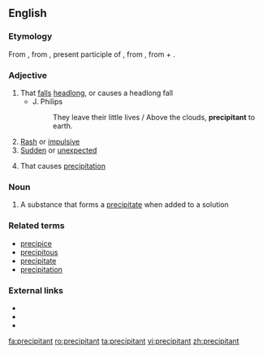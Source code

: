 ==English==

===Etymology===
From {{etyl|fro|en}} {{term|lang=fro|precipitant}}, from {{etyl|la|en}} {{term|lang=la|praecipitans}}, present participle of {{term|lang=la|praecipitare||to cast down headlong}}, from {{term|lang=la|praeceps||head foremost, headlong}}, from {{term|lang=la|prae||before}} + {{term|lang=la|caput||head}}.

===Adjective===
{{en-adj}}

# That [[fall]]s [[headlong]], or causes a headlong fall
#* J. Philips
#*: They leave their little lives / Above the clouds, '''precipitant''' to earth.
# [[rash|Rash]] or [[impulsive]]
# [[sudden|Sudden]] or [[unexpected]]
# {{context|chemistry|lang=en}} That causes [[precipitation]]

===Noun===
{{en-noun}}

# A substance that forms a [[precipitate]] when added to a solution

===Related terms===
* [[precipice]]
* [[precipitous]]
* [[precipitate]]
* [[precipitation]]

===External links===
* {{R:Webster 1913}}
* {{R:Century 1911}}
* {{R:OneLook}}

[[fa:precipitant]]
[[ro:precipitant]]
[[ta:precipitant]]
[[vi:precipitant]]
[[zh:precipitant]]
